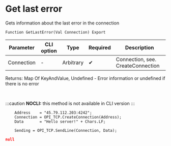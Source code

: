 ﻿---
sidebar_position: 8
description: Get last error  and other functions to work with TCP in the Open Integration Package, a free open-source integration library for 1C:Enterprise 8, OneScript and CLI
keywords: [1C, 1С, 1С:Enterprise, 1С:Enterprise 8.3, API, Integration, Services, Exchange, OneScript, CLI, TCP]
---


# Get last error 
 Gets information about the last error in the connection



`Function GetLastError(Val Connection) Export`

  | Parameter | CLI option | Type | Required | Description |
  |-|-|-|-|-|
  | Connection | - | Arbitrary | &#x2714; | Connection, see. CreateConnection |

  
  Returns:  Map Of KeyAndValue, Undefined - Error information or undefined if there is no error

<br/>


:::caution
**NOCLI:** this method is not available in CLI version
:::
<br/>


```bsl title="1C:Enterprise/OneScript code example"
    Address    = "45.79.112.203:4242";
    Connection = OPI_TCP.CreateConnection(Address);
    Data       = "Hello server!" + Chars.LF;

    Sending = OPI_TCP.SendLine(Connection, Data);
```
 



```json title="Result"
null
```
